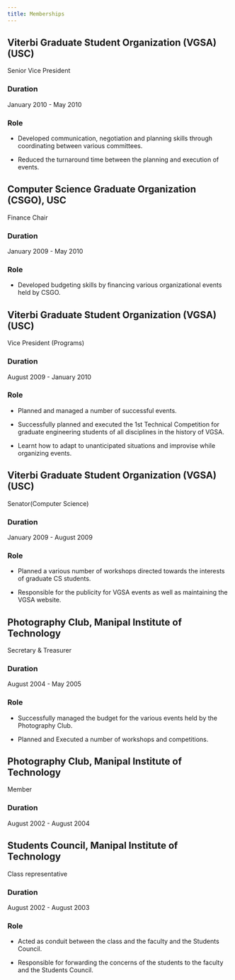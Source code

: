 ```yaml
---
title: Memberships
---
```


<!-- markdownlint-disable no-duplicate-header -->

## Viterbi Graduate Student Organization (VGSA) (USC)

Senior Vice President

### Duration

January 2010 - May 2010

### Role

-   Developed communication, negotiation and planning skills through coordinating between various committees.

-   Reduced the turnaround time between the planning and execution of events.

## Computer Science Graduate Organization (CSGO), USC

Finance Chair

### Duration

January 2009 - May 2010

### Role

-   Developed budgeting skills by financing various organizational events held by CSGO.

## Viterbi Graduate Student Organization (VGSA) (USC)

Vice President (Programs)

### Duration

August 2009 - January 2010

### Role

-   Planned and managed a number of successful events.

-   Successfully planned and executed the 1st Technical Competition for graduate engineering students of all disciplines in the history of VGSA.

-   Learnt how to adapt to unanticipated situations and improvise while organizing events.

## Viterbi Graduate Student Organization (VGSA) (USC)

Senator(Computer Science)

### Duration

January 2009 - August 2009

### Role

-   Planned a various number of workshops directed towards the interests of graduate CS students.

-   Responsible for the publicity for VGSA events as well as maintaining the VGSA website.

## Photography Club, Manipal Institute of Technology

Secretary & Treasurer

### Duration

August 2004 - May 2005

### Role

-   Successfully managed the budget for the various events held by the Photography Club.

-   Planned and Executed a number of workshops and competitions.

## Photography Club, Manipal Institute of Technology

Member

### Duration

August 2002 - August 2004

## Students Council, Manipal Institute of Technology

Class representative

### Duration

August 2002 - August 2003

### Role

-   Acted as conduit between the class and the faculty and the Students Council.

-   Responsible for forwarding the concerns of the students to the faculty and the Students Council.
